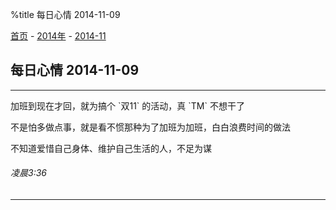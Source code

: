 %title 每日心情 2014-11-09

[[../../../index|首页]] - [[../index|2014年]] - [[index|2014-11]]
==每日心情 2014-11-09==
----
加班到现在才回，就为搞个 `双11` 的活动，真 `TM` 不想干了

不是怕多做点事，就是看不惯那种为了加班为加班，白白浪费时间的做法

不知道爱惜自己身体、维护自己生活的人，不足为谋
======凌晨3:36======
----
